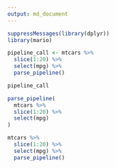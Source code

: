 ```yaml
---
output: md_document
---
```


```r
suppressMessages(library(dplyr))
library(mario)

pipeline_call <- mtcars %>% 
  slice(1:20) %>% 
  select(mpg) %>% 
  parse_pipeline()

pipeline_call

parse_pipeline(
  mtcars %>% 
  slice(1:20) %>% 
  select(mpg)
)

mtcars %>% 
  slice(1:20) %>% 
  select(mpg) %>% 
  parse_pipeline()
```

